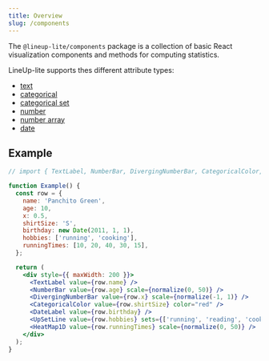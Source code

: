 ```yaml
---
title: Overview
slug: /components
---
```


The `@lineup-lite/components` package is a collection of basic React visualization components and methods for computing statistics.

LineUp-lite supports thes different attribute types:

- [text](components/text)
- [categorical](components/categorical)
- [categorical set](components/set)
- [number](components/number)
- [number array](components/numbers)
- [date](components/date)

## Example

```jsx live
// import { TextLabel, NumberBar, DivergingNumberBar, CategoricalColor, DateLabel } from '@lineup-lite/components';

function Example() {
  const row = {
    name: 'Panchito Green',
    age: 10,
    x: 0.5,
    shirtSize: 'S',
    birthday: new Date(2011, 1, 1),
    hobbies: ['running', 'cooking'],
    runningTimes: [10, 20, 40, 30, 15],
  };

  return (
    <div style={{ maxWidth: 200 }}>
      <TextLabel value={row.name} />
      <NumberBar value={row.age} scale={normalize(0, 50)} />
      <DivergingNumberBar value={row.x} scale={normalize(-1, 1)} />
      <CategoricalColor value={row.shirtSize} color="red" />
      <DateLabel value={row.birthday} />
      <UpSetLine value={row.hobbies} sets={['running', 'reading', 'cooking']} />
      <HeatMap1D value={row.runningTimes} scale={normalize(0, 50)} />
    </div>
  );
}
```
